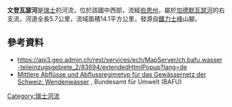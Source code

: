 {{No footnotes|time=2021-01-13T02:08:29+00:00}}
{{Coord|46.73576|N|8.37181|E|display=title}}

'''文登瓦瑟河'''是[[瑞士|瑞士]]的河流，位於該國中西部，流經[[伯恩州|伯恩州]]，屬於[[加德默瓦瑟河|加德默瓦瑟河]]的右支流，河道全長5.7公里，流域面積14.1平方公里，發源自[[鐵力士峰|鐵力士峰]]山腳。

==參考資料==
* https://api3.geo.admin.ch/rest/services/ech/MapServer/ch.bafu.wasser-teileinzugsgebiete_2/83694/extendedHtmlPopup?lang=de{{Dead link}}
* [https://api3.geo.admin.ch/rest/services/ech/MapServer/ch.bafu.mittlere-abfluesse/43135/extendedHtmlPopup?lang=de Mittlere Abflüsse und Abflussregimetyp für das Gewässernetz der Schweiz: Wendenwasser] {{Wayback|url=https://api3.geo.admin.ch/rest/services/ech/MapServer/ch.bafu.mittlere-abfluesse/43135/extendedHtmlPopup?lang=de |date=20210114122935 }}, Bundesamt für Umwelt (BAFU)

{{Switzerland-geo-stub}}
[[Category:瑞士河流|Category:瑞士河流]]